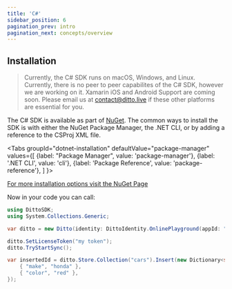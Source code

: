 ```yaml
---
title: 'C#'
sidebar_position: 6
pagination_prev: intro
pagination_next: concepts/overview
---
```



## Installation

> Currently, the C# SDK runs on macOS, Windows, and Linux. Currently, there is no peer to peer capabilites of the C# SDK, however we are working on it. Xamarin iOS and Android Support are coming soon. Please email us at [contact@ditto.live](mailto:contact@ditto.live) if these other platforms are essential for you. 

The C# SDK is available as part of [NuGet](https://nuget.org). The common ways to install the SDK is with either the NuGet Package Manager, the .NET CLI, or by adding a reference to the CSProj XML file.

<Tabs
  groupId="dotnet-installation"
  defaultValue="package-manager"
  values={[
    {label: "Package Manager", value: 'package-manager'},
    {label: '.NET CLI', value: 'cli'},
    {label: 'Package Reference', value: 'package-reference'},
  ]
}>
<TabItem value="package-manager">

<InstallCode framework="dotnet" variant="package-manager" />

</TabItem>
<TabItem value="cli">

<InstallCode framework="dotnet" variant="cli" />

</TabItem>
<TabItem value="package-reference">

<InstallCode framework="dotnet" variant="package-reference" />

</TabItem>
</Tabs>

[For more installation options visit the NuGet Page](https://www.nuget.org/packages/Ditto/)

Now in your code you can call:

```csharp
using DittoSDK;
using System.Collections.Generic;

var ditto = new Ditto(identity: DittoIdentity.OnlinePlayground(appId: "live.ditto.tasks"));

ditto.SetLicenseToken("my token");
ditto.TryStartSync();

var insertedId = ditto.Store.Collection("cars").Insert(new Dictionary<string, object> {
    { "make", "honda" },
    { "color", "red" },
});
```